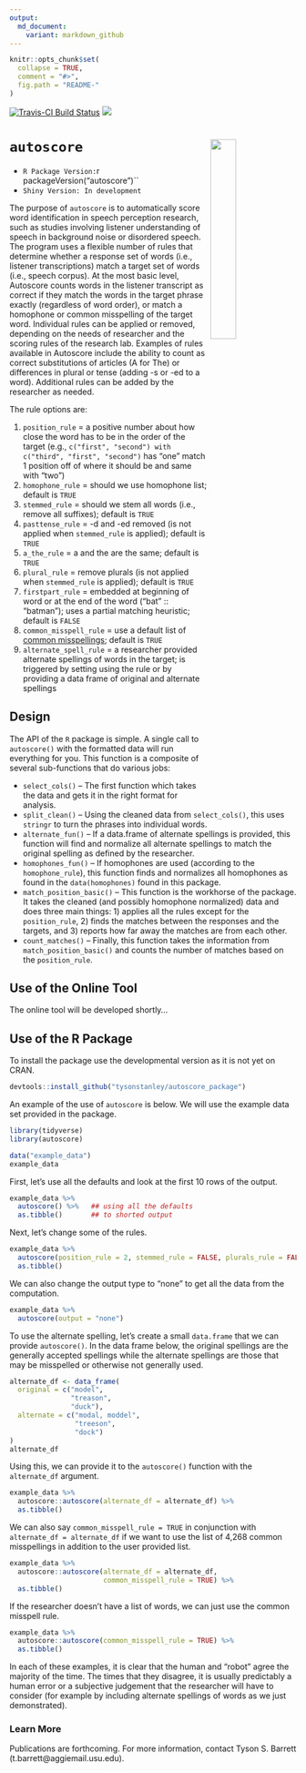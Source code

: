 ```yaml
---
output:
  md_document:
    variant: markdown_github
---
```


<!-- README.md is generated from README.Rmd. Please edit that file -->

```r
knitr::opts_chunk$set(
  collapse = TRUE,
  comment = "#>",
  fig.path = "README-"
)
```

[![Travis-CI Build Status](https://travis-ci.org/TysonStanley/autoscore_package.svg?branch=master)](https://travis-ci.org/TysonStanley/autoscore_package)
![](https://img.shields.io/badge/lifecycle-maturing-blue.svg)

# `autoscore` <img src="man/figures/autoscore_logo.png" align="right" width="30%" height="30%" />

- `R Package Version: `r packageVersion("autoscore")``
- `Shiny Version: In development`

The purpose of `autoscore` is to automatically score word identification in speech perception research, such as studies involving listener understanding of speech in background noise or disordered speech. The program uses a flexible number of rules that determine whether a response set of words (i.e., listener transcriptions) match a target set of words (i.e., speech corpus). At the most basic level, Autoscore counts words in the listener transcript as correct if they match the words in the target phrase exactly (regardless of word order), or match a homophone or common misspelling of the target word. Individual rules can be applied or removed, depending on the needs of researcher and the scoring rules of the research lab. Examples of rules available in Autoscore include the ability to count as correct substitutions of articles (A for The) or differences in plural or tense (adding -s or -ed to a word). Additional rules can be added by the researcher as needed.

The rule options are:

1. `position_rule` = a positive number about how close the word has to be in the order of the target (e.g., `c("first", "second") with c("third", "first", "second")` has "one" match 1 position off of where it should be and same with "two")
2. `homophone_rule` = should we use homophone list; default is `TRUE`
3. `stemmed_rule` = should we stem all words (i.e., remove all suffixes); default is `TRUE`
3. `pasttense_rule` = -d and -ed removed (is not applied when `stemmed_rule` is applied); default is `TRUE`
4. `a_the_rule` = a and the are the same; default is `TRUE`
5. `plural_rule` = remove plurals (is not applied when `stemmed_rule` is applied); default is `TRUE`
6. `firstpart_rule` = embedded at beginning of word or at the end of the word ("bat" :: "batman"); uses a partial matching heuristic; default is `FALSE`
7. `common_misspell_rule` = use a default list of [common misspellings](https://en.wikipedia.org/wiki/Wikipedia:Lists_of_common_misspellings/For_machines); default is `TRUE`
8. `alternate_spell_rule` = a researcher provided alternate spellings of words in the target; is triggered by setting using the rule or by providing a data frame of original and alternate spellings

## Design

The API of the `R` package is simple. A single call to `autoscore()` with the formatted data will run everything for you. This function is a composite of several sub-functions that do various jobs:

- `select_cols()` -- The first function which takes the data and gets it in the right format for analysis.
- `split_clean()` -- Using the cleaned data from `select_cols()`, this uses `stringr` to turn the phrases into individual words.
- `alternate_fun()` -- If a data.frame of alternate spellings is provided, this function will find and normalize all alternate spellings to match the original spelling as defined by the researcher.
- `homophones_fun()` -- If homophones are used (according to the `homophone_rule`), this function finds and normalizes all homophones as found in the `data(homophones)` found in this package.
- `match_position_basic()` -- This function is the workhorse of the package. It takes the cleaned (and possibly homophone normalized) data and does three main things: 1) applies all the rules except for the `position_rule`, 2) finds the matches between the responses and the targets, and 3) reports how far away the matches are from each other.
- `count_matches()` -- Finally, this function takes the information from `match_position_basic()` and counts the number of matches based on the `position_rule`.


## Use of the Online Tool

The online tool will be developed shortly...




## Use of the R Package

To install the package use the developmental version as it is not yet on CRAN.
```r
devtools::install_github("tysonstanley/autoscore_package")
```

An example of the use of `autoscore` is below. We will use the example data set provided in the package.

```r
library(tidyverse)
library(autoscore)

data("example_data")
example_data
```

First, let's use all the defaults and look at the first 10 rows of the output.
```r
example_data %>%
  autoscore() %>%   ## using all the defaults
  as.tibble()       ## to shorted output
```

Next, let's change some of the rules.
```r
example_data %>%
  autoscore(position_rule = 2, stemmed_rule = FALSE, plurals_rule = FALSE) %>%
  as.tibble()
```

We can also change the output type to "none" to get all the data from the computation.
```r
example_data %>%
  autoscore(output = "none")
```

To use the alternate spelling, let's create a small `data.frame` that we can provide `autoscore()`. In the data frame below, the original spellings are the generally accepted spellings while the alternate spellings are those that may be misspelled or otherwise not generally used.

```r
alternate_df <- data_frame(
  original = c("model",
               "treason",
               "duck"),
  alternate = c("modal, moddel",
                "treeson",
                "dock")
)
alternate_df
```

Using this, we can provide it to the `autoscore()` function with the `alternate_df` argument.

```r
example_data %>%
  autoscore::autoscore(alternate_df = alternate_df) %>%
  as.tibble()
```

We can also say `common_misspell_rule = TRUE` in conjunction with `alternate_df = alternate_df` if we want to use the list of 4,268 common misspellings in addition to the user provided list.

```r
example_data %>%
  autoscore::autoscore(alternate_df = alternate_df,
                       common_misspell_rule = TRUE) %>%
  as.tibble()
```

If the researcher doesn't have a list of words, we can just use the common misspell rule.

```r
example_data %>%
  autoscore::autoscore(common_misspell_rule = TRUE) %>%
  as.tibble()
```

In each of these examples, it is clear that the human and "robot" agree the majority of the time. The times that they disagree, it is usually predictably a human error or a subjective judgement that the researcher will have to consider (for example by including alternate spellings of words as we just demonstrated).

### Learn More

Publications are forthcoming. For more information, contact Tyson S. Barrett (t.barrett@aggiemail.usu.edu).



